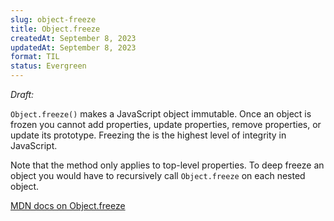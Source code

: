 ```yaml
---
slug: object-freeze
title: Object.freeze
createdAt: September 8, 2023
updatedAt: September 8, 2023
format: TIL
status: Evergreen
---
```


_Draft:_

`Object.freeze()` makes a JavaScript object immutable.
Once an object is frozen you cannot add properties, update properties, remove properties, or update its prototype.
Freezing the is the highest level of integrity in JavaScript.

Note that the method only applies to top-level properties. To deep freeze an object you would have to recursively call `Object.freeze` on each nested object.

[MDN docs on Object.freeze](https://developer.mozilla.org/en-US/docs/Web/JavaScript/Reference/Global_Objects/Object/freeze)
